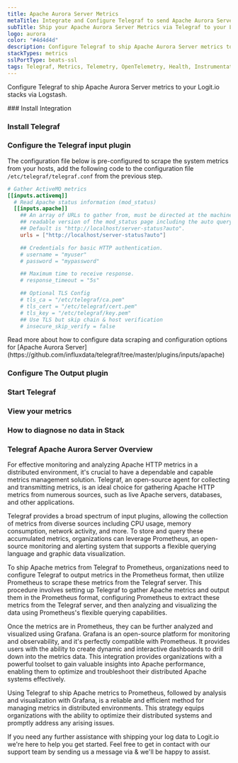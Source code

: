 ```yaml
---
title: Apache Aurora Server Metrics
metaTitle: Integrate and Configure Telegraf to send Apache Aurora Server Metrics
subTitle: Ship your Apache Aurora Server Metrics via Telegraf to your Logit.io Stack
logo: aurora
color: "#4d4d4d"
description: Configure Telegraf to ship Apache Aurora Server metrics to Logit.io. Get started using our Telegraf Apache Aurora Server metrics example configuration.
stackTypes: metrics
sslPortType: beats-ssl
tags: Telegraf, Metrics, Telemetry, OpenTelemetry, Health, Instrumentation, Apache Aurora, Prometheus, Server, Distributed System
---
```


Configure Telegraf to ship Apache Aurora Server metrics to your Logit.io stacks via Logstash.

<Steps>
  ### Install Integration
  <InstallIntegration/>

### Install Telegraf

<InstallTelegraf />

### Configure the Telegraf input plugin

The configuration file below is pre-configured to scrape the system metrics from your hosts, add the following code to the configuration file `/etc/telegraf/telegraf.conf` from the previous step.

```toml copy
# Gather ActiveMQ metrics
[[inputs.activemq]]
  # Read Apache status information (mod_status)
  [[inputs.apache]]
    ## An array of URLs to gather from, must be directed at the machine
    ## readable version of the mod_status page including the auto query string.
    ## Default is "http://localhost/server-status?auto".
    urls = ["http://localhost/server-status?auto"]

    ## Credentials for basic HTTP authentication.
    # username = "myuser"
    # password = "mypassword"

    ## Maximum time to receive response.
    # response_timeout = "5s"

    ## Optional TLS Config
    # tls_ca = "/etc/telegraf/ca.pem"
    # tls_cert = "/etc/telegraf/cert.pem"
    # tls_key = "/etc/telegraf/key.pem"
    ## Use TLS but skip chain & host verification
    # insecure_skip_verify = false
```

<Callout type="info">
  Read more about how to configure data scraping and configuration options for [Apache Aurora Server](https://github.com/influxdata/telegraf/tree/master/plugins/inputs/apache)
</Callout>

### Configure The Output plugin

<TelegrafOutputPlugin />

### Start Telegraf

<StartTelegraf />

### View your metrics
<LaunchStack source="Apache_Aurora_Server_Metrics_via_Telegraf" utmMedium="metrics" utmCampaign="telegraf-Apache-metrics" />

### How to diagnose no data in Stack

<DiagnoseNoData />

</Steps>

### Telegraf Apache Aurora Server Overview

For effective monitoring and analyzing Apache HTTP metrics in a distributed environment, it's crucial to have a dependable and capable metrics 
management solution. Telegraf, an open-source agent for collecting and transmitting metrics, is an ideal choice for gathering Apache HTTP metrics 
from numerous sources, such as live Apache servers, databases, and other applications.

Telegraf provides a broad spectrum of input plugins, allowing the collection of metrics from diverse sources including CPU usage, memory 
consumption, network activity, and more. To store and query these accumulated metrics, organizations can leverage Prometheus, an open-source 
monitoring and alerting system that supports a flexible querying language and graphic data visualization.

To ship Apache metrics from Telegraf to Prometheus, organizations need to configure Telegraf to output metrics in the Prometheus format, then 
utilize Prometheus to scrape these metrics from the Telegraf server. This procedure involves setting up Telegraf to gather Apache metrics and 
output them in the Prometheus format, configuring Prometheus to extract these metrics from the Telegraf server, and then analyzing and visualizing 
the data using Prometheus's flexible querying capabilities.

Once the metrics are in Prometheus, they can be further analyzed and visualized using Grafana. Grafana is an open-source platform for monitoring 
and observability, and it's perfectly compatible with Prometheus. It provides users with the ability to create dynamic and interactive dashboards 
to drill down into the metrics data. This integration provides organizations with a powerful toolset to gain valuable insights into Apache 
performance, enabling them to optimize and troubleshoot their distributed Apache systems effectively.

Using Telegraf to ship Apache metrics to Prometheus, followed by analysis and visualization with Grafana, is a reliable and efficient method for 
managing metrics in distributed environments. This strategy equips organizations with the ability to optimize their distributed systems and 
promptly address any arising issues.

If you need any further assistance with shipping your log data to Logit.io we're here to help you get started. Feel free to get in contact with 
our support team by sending us a message via <IntercomButton text="live chat" /> & we'll be happy to assist.